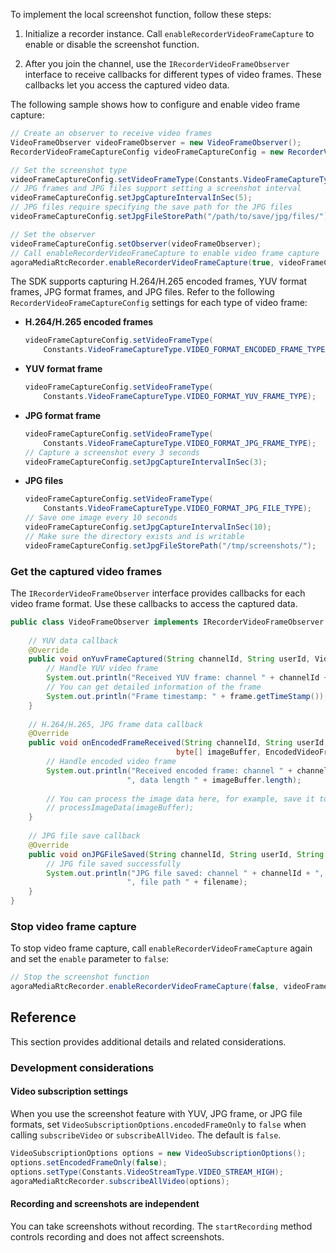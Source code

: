 <PlatformWrapper platform="linux-java">

To implement the local screenshot function, follow these steps:

1. Initialize a recorder instance. Call `enableRecorderVideoFrameCapture` to enable or disable the screenshot function.

1. After you join the channel, use the `IRecorderVideoFrameObserver` interface to receive callbacks for different types of video frames. These callbacks let you access the captured video data.

The following sample shows how to configure and enable video frame capture:

```java
// Create an observer to receive video frames
VideoFrameObserver videoFrameObserver = new VideoFrameObserver();
RecorderVideoFrameCaptureConfig videoFrameCaptureConfig = new RecorderVideoFrameCaptureConfig();

// Set the screenshot type
videoFrameCaptureConfig.setVideoFrameType(Constants.VideoFrameCaptureType.VIDEO_FORMAT_JPG_FRAME_TYPE);
// JPG frames and JPG files support setting a screenshot interval
videoFrameCaptureConfig.setJpgCaptureIntervalInSec(5);
// JPG files require specifying the save path for the JPG files
videoFrameCaptureConfig.setJpgFileStorePath("/path/to/save/jpg/files/");

// Set the observer
videoFrameCaptureConfig.setObserver(videoFrameObserver);
// Call enableRecorderVideoFrameCapture to enable video frame capture
agoraMediaRtcRecorder.enableRecorderVideoFrameCapture(true, videoFrameCaptureConfig);
```

The SDK supports capturing H.264/H.265 encoded frames, YUV format frames, JPG format frames, and JPG files. Refer to the following `RecorderVideoFrameCaptureConfig` settings for each type of video frame:

- **H.264/H.265 encoded frames**

    ```java
    videoFrameCaptureConfig.setVideoFrameType(
        Constants.VideoFrameCaptureType.VIDEO_FORMAT_ENCODED_FRAME_TYPE);
    ```

- **YUV format frame**

    ```java
    videoFrameCaptureConfig.setVideoFrameType(
        Constants.VideoFrameCaptureType.VIDEO_FORMAT_YUV_FRAME_TYPE);
    ```

- **JPG format frame**

    ```java
    videoFrameCaptureConfig.setVideoFrameType(
        Constants.VideoFrameCaptureType.VIDEO_FORMAT_JPG_FRAME_TYPE);
    // Capture a screenshot every 3 seconds
    videoFrameCaptureConfig.setJpgCaptureIntervalInSec(3);
    ```

- **JPG files**

    ```java
    videoFrameCaptureConfig.setVideoFrameType(
        Constants.VideoFrameCaptureType.VIDEO_FORMAT_JPG_FILE_TYPE);
    // Save one image every 10 seconds
    videoFrameCaptureConfig.setJpgCaptureIntervalInSec(10); 
    // Make sure the directory exists and is writable
    videoFrameCaptureConfig.setJpgFileStorePath("/tmp/screenshots/");
    ```

### Get the captured video frames

The `IRecorderVideoFrameObserver` interface provides callbacks for each video frame format. Use these callbacks to access the captured data.

```java
public class VideoFrameObserver implements IRecorderVideoFrameObserver {
    
    // YUV data callback
    @Override
    public void onYuvFrameCaptured(String channelId, String userId, VideoFrame frame) {
        // Handle YUV video frame
        System.out.println("Received YUV frame: channel " + channelId + ", user " + userId);
        // You can get detailed information of the frame
        System.out.println("Frame timestamp: " + frame.getTimeStamp());
    }
    
    // H.264/H.265, JPG frame data callback
    @Override
    public void onEncodedFrameReceived(String channelId, String userId, 
                                     byte[] imageBuffer, EncodedVideoFrameInfo info) {
        // Handle encoded video frame
        System.out.println("Received encoded frame: channel " + channelId + ", user " + userId + 
                          ", data length " + imageBuffer.length);
        
        // You can process the image data here, for example, save it to a file or run content analysis
        // processImageData(imageBuffer);
    }
    
    // JPG file save callback
    @Override
    public void onJPGFileSaved(String channelId, String userId, String filename) {
        // JPG file saved successfully
        System.out.println("JPG file saved: channel " + channelId + ", user " + userId + 
                          ", file path " + filename);
    }
}
```

### Stop video frame capture

To stop video frame capture, call `enableRecorderVideoFrameCapture` again and set the `enable` parameter to `false`:

```java
// Stop the screenshot function
agoraMediaRtcRecorder.enableRecorderVideoFrameCapture(false, videoFrameCaptureConfig);
```

## Reference

This section provides additional details and related considerations.

### Development considerations

#### Video subscription settings
When you use the screenshot feature with YUV, JPG frame, or JPG file formats, set `VideoSubscriptionOptions.encodedFrameOnly` to `false` when calling `subscribeVideo` or `subscribeAllVideo`. The default is `false`.

```java
VideoSubscriptionOptions options = new VideoSubscriptionOptions();
options.setEncodedFrameOnly(false); 
options.setType(Constants.VideoStreamType.VIDEO_STREAM_HIGH);
agoraMediaRtcRecorder.subscribeAllVideo(options);
```

#### Recording and screenshots are independent
You can take screenshots without recording. The `startRecording` method controls recording and does not affect screenshots.

</PlatformWrapper>